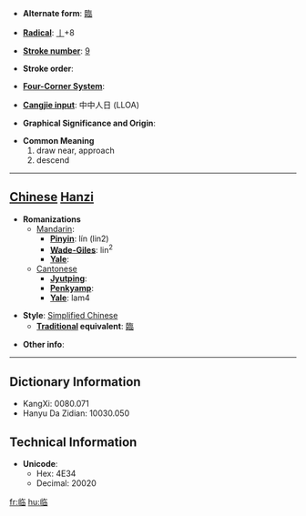 * '''Alternate form''': [[臨]]

* '''[[Wiktionary:Chinese radical index| Radical]]''': [[Wiktionary:Chinese radical index 丨|丨]]+8

* '''[[Wiktionary:Chinese total strokes index|Stroke number]]''': [[Wiktionary:Chinese total strokes index 9|9]]

* '''Stroke order''': 

* '''[[Wiktionary:Chinese four corner index|Four-Corner System]]''': 

* '''[[Wiktionary:Chinese Cangjie index|Cangjie input]]''': 中中人日 (LLOA)

* '''Graphical Significance and Origin''': 

* '''Common Meaning'''
*#draw near, approach
*# descend


----

== [[Chinese]] [[Hanzi]] ==

* '''Romanizations'''
** [[Mandarin]]:
*** '''[[Pinyin]]''': lín (lin2)
*** '''[[Wade-Giles]]''': lin<sup>2</sup>
*** '''[[Yale]]''': 
**[[Cantonese]]
***'''[[Jyutping]]''':
***'''[[Penkyamp]]''': 
***'''[[Yale]]''': lam4

* '''Style''': [[Simplified Chinese]] 
** '''[[Traditional Chinese|Traditional]] equivalent''': [[臨]]

* '''Other info''': 

----

== Dictionary Information ==

* KangXi: 0080.071
* Hanyu Da Zidian: 10030.050

== Technical Information ==

* '''Unicode''':
** Hex: 4E34
** Decimal: 20020

[[fr:临]]
[[hu:临]]